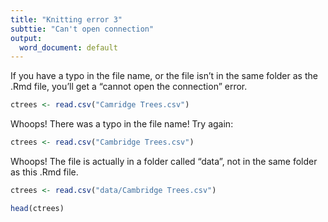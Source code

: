 ```yaml
---
title: "Knitting error 3"
subttie: "Can't open connection"
output:
  word_document: default
---
```


If you have a typo in the file name, or the file isn't in the same folder as the .Rmd file, you'll get a "cannot open the connection" error.

```r
ctrees <- read.csv("Camridge Trees.csv")
```

Whoops! There was a typo in the file name!  Try again:

```r
ctrees <- read.csv("Cambridge Trees.csv")
```
Whoops!  The file is actually in a folder called "data", not in the same folder as this .Rmd file.

```r
ctrees <- read.csv("data/Cambridge Trees.csv")
```

```r
head(ctrees)
```

